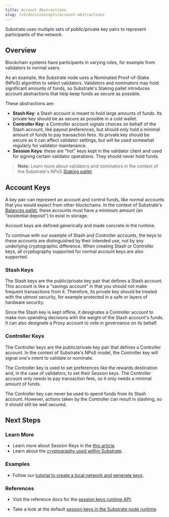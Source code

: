 ```yaml
---
title: Account Abstractions
slug: /v3/docs/concepts/account-abstractions
---
```


Substrate uses multiple sets of public/private key pairs to represent participants of the network.

## Overview

Blockchain systems have participants in varying roles, for example from validators to normal users.

As an example, the Substrate node uses a Nominated Proof-of-Stake (NPoS) algorithm to select
validators. Validators and nominators may hold significant amounts of funds, so Substrate's Staking
pallet introduces account abstractions that help keep funds as secure as possible.

These abstractions are:


- **Stash Key**: a Stash account is meant to hold large amounts of funds. Its private key should be
    as secure as possible in a cold wallet.
- **Controller Key**: a Controller account signals choices on behalf of the Stash account, like
    payout preferences, but should only hold a minimal amount of funds to pay transaction fees. Its
    private key should be secure as it can affect validator settings, but will be used somewhat
    regularly for validator maintenance.
- **Session Keys**: these are "hot" keys kept in the validator client and used for signing
  certain validator operations. They should never hold funds.

> **Note:** Learn more about validators and nominators in the context of the Substrate's NPoS
> [Staking pallet](https://substrate.dev/rustdocs/latest/pallet_staking).

## Account Keys

A key pair can represent an account and control funds, like normal accounts that you would expect
from other blockchains. In the context of Substrate's
[Balances pallet](https://substrate.dev/rustdocs/latest/pallet_balances), these accounts
must have a minimum amount (an "existential deposit") to exist in storage.

Account keys are defined generically and made concrete in the runtime.

To continue with our example of Stash and Controller accounts, the keys to these accounts are
distinguished by their intended use, not by any underlying cryptographic difference. When creating
Stash or Controller keys, all cryptography supported for normal account keys are also supported.

### Stash Keys

The Stash keys are the public/private key pair that defines a Stash account. This account is like a
"savings account" in that you should not make frequent transactions from it. Therefore, its private
key should be treated with the utmost security, for example protected in a safe or layers of
hardware security.

Since the Stash key is kept offline, it designates a Controller account to make non-spending
decisions with the weight of the Stash account's funds. It can also designate a Proxy account to
vote in governance on its behalf.

### Controller Keys

The Controller keys are the public/private key pair that defines a Controller account. In the
context of Substrate's NPoS model, the Controller key will signal one's intent to validate or
nominate.

The Controller key is used to set preferences like the rewards destination and, in the case of
validators, to set their Session keys. The Controller account only needs to pay transaction fees, so
it only needs a minimal amount of funds.

The Controller key can never be used to spend funds from its Stash account. However, actions taken
by the Controller can result in slashing, so it should still be well secured.

## Next Steps

### Learn More

- Learn more about Session Keys in the [this article](session-keys).
- Learn about the [cryptography used within Substrate](../advanced/cryptography).

### Examples

- Follow our
  [tutorial to create a local network and generate keys](/tutorials/start-a-private-network).

### References

- Visit the reference docs for the
  [session keys runtime API](https://substrate.dev/rustdocs/latest/sp_session/trait.SessionKeys.html).

- Take a look at the default
  [session keys in the Substrate node runtime](https://substrate.dev/rustdocs/latest/node_runtime/struct.SessionKeys.html).

